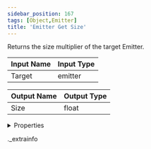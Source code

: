 ```yaml
---
sidebar_position: 167
tags: [Object,Emitter]
title: 'Emitter Get Size'
---
```


Returns the size multiplier of the target Emitter.



<IChip uuid="08c3c01c-2c40-4b92-a913-e5a8cbbbe352" />

| Input Name | Input Type |
|-----------|-----------|
| Target | emitter |

| Output Name | Output Type |
|-----------|-----------|
| Size | float |


<details>
  <summary>Properties</summary>
  <div>
    <div>
    <table>
      <thead>
        <tr>
          <th>Room availability:</th>
          <th>Available everywhere</th>
        </tr>
        <tr>
          <th>Is beta required?</th>
          <th>No</th>
        </tr>
        <tr>
          <th>Is this chip a trolling risk?</th>
          <th>No</th>
        </tr>
        <tr>
          <th>Is this chip a role assignment risk?</th>
          <th>No</th>
        </tr>
        <tr>
          <th>Chip UUID</th>
          <th>08c3c01c-2c40-4b92-a913-e5a8cbbbe352</th>
        </tr>
      </thead>
    </table>
    </div>
  </div>
</details>

._extrainfo